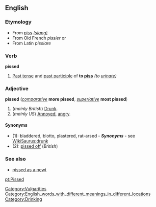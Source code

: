 ==English==
===Etymology===
*From [[piss]] [[slang|''(slang)'']]
*From Old French ''pissier'' or
*From Latin ''pissiare''

===Verb===
'''pissed'''

#[[Past tense]] and [[past participle]] of '''to [[piss]]''' ''(to [[urinate]])''

===Adjective===
'''pissed''' (''[[comparative]]'' '''more pissed''', ''[[superlative]]'' '''most pissed''')

#(''mainly British'') [[Drunk]].
#(''mainly US'') [[Annoyed]], [[angry]].

====Synonyms====
*(1): bladdered, blotto, plastered, rat-arsed - '''''Synonyms''''' - see [[WikiSaurus:drunk]]
*(2): [[pissed off]] (''British'')

[[Category:Vulgarities]]
[[Category:English_words_with_different_meanings_in_different_locations]]
[[Category:Drinking]]

===See also===
*[[pissed as a newt]]

[[pt:Pissed]]